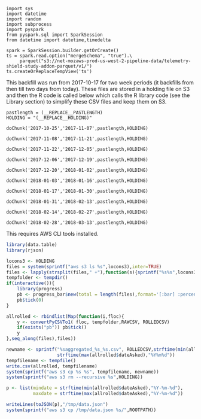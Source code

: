 
```pydbx
import sys 
import datetime
import random
import subprocess
import pyspark
from pyspark.sql import SparkSession
from datetime import datetime,timedelta

spark = SparkSession.builder.getOrCreate()
ts = spark.read.option("mergeSchema", "true").\
     parquet("s3://net-mozaws-prod-us-west-2-pipeline-data/telemetry-shield-study-addon-parquet/v1/")
ts.createOrReplaceTempView('ts')
```


This backfill was run from 2017-10-17 for two week periods (it backfills from
then till two days from today). These files are stored in a holding file on S3
and then the R code is called below which calls the R library code (see the
Library section) to simplify these CSV files and keep them on S3.



```pydbx
pastlength = (__REPLACE__PASTLENGTH)
HOLDING = "(__REPLACE__HOLDING)"
```

```pydbx
doChunk('2017-10-25','2017-11-07',pastlength,HOLDING)
```

```pydbx
doChunk('2017-11-08','2017-11-21',pastlength,HOLDING)
```

```pydbx
doChunk('2017-11-22','2017-12-05',pastlength,HOLDING)
```

```pydbx
doChunk('2017-12-06','2017-12-19',pastlength,HOLDING) 
```

```pydbx
doChunk('2017-12-20','2018-01-02',pastlength,HOLDING)
``` 

```pydbx
doChunk('2018-01-03','2018-01-16',pastlength,HOLDING)
``` 

```pydbx
doChunk('2018-01-17','2018-01-30',pastlength,HOLDING) 
```

```pydbx
doChunk('2018-01-31','2018-02-13',pastlength,HOLDING) 
``` 

```pydbx
doChunk('2018-02-14','2018-02-27',pastlength,HOLDING) 
```

```pydbx
doChunk('2018-02-28','2018-03-13',pastlength,HOLDING) 
```





This requires AWS CLI tools installed.


```r
library(data.table)
library(rjson)

locons3 <- HOLDING
files = system(sprintf("aws s3 ls %s",locons3),inter=TRUE)
files <- lapply(strsplit(files," +"),function(s){sprintf("%s%s",locons3,s[3])})
tempfolder <- tempdir()
if(interactive()){
    library(progress)
    pb <- progress_bar$new(total = length(files),format='[:bar] :percent eta: :eta')
    pb$tick(0)
}

allrolled <- rbindlist(Map(function(i,floc){
    y <- convertPyCSVTo1( floc, tempfolder,RAWCSV, ROLLEDCSV)
    if(exists("pb")) pb$tick()
    y
},seq_along(files),files))

newname <- sprintf("%saggregated_%s_%s.csv", ROLLEDCSV,strftime(min(allrolled$dateAsked),"%Y%m%d"),
                   strftime(max(allrolled$dateAsked),"%Y%m%d"))
tempfilename <- tempfile()
write.csv(allrolled, tempfilename)
system(sprintf("aws s3 cp %s %s", tempfilename, newname))
system(sprintf("aws s3 rm --recursive %s",HOLDING))

p <- list(mindate = strftime(min(allrolled$dateAsked),"%Y-%m-%d"),
          maxdate = strftime(max(allrolled$dateAsked),"%Y-%m-%d"))

writeLines(toJSON(p),"/tmp/data.json")
system(sprintf("aws s3 cp /tmp/data.json %s/",ROOTPATH))
```

